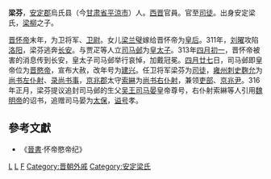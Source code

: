 {{東亞男性歷史人物
|名稱 =大司徒 梁芬
|身份 =[[西晋|西晋]][[大司徒|大司徒]]
|國家 =[[西晋|西晋]]→[[东晋|东晋]]
|時代 =
|主君 =[[晋武帝|晋武帝]]→[[晋惠帝|晋惠帝]]→[[晋怀帝|晋怀帝]]→[[晋元帝|晋元帝]]
|屆數 =
|最高職務 =西晋大司徒
|前任 = 
|繼任 = 
|圖片名稱 =
|圖片大小 =160px
|圖片說明 =
|姓名 =梁芬
|字 =
|號=
|職官 =[[中郎将|中郎将]]<br>[[卫尉|卫尉]]<br>[[卫将军|卫将军]]卿开府仪同三司<br>[[大司徒|大司徒]]
|勛官 =开府仪同三司
|散階 =司徒
|軍號 =卫将军
|位階 =正一品
|比秩 =二千石
|功臣號 =
|封爵 =
|封號 =
|封地 =
|神號 =
|尊號 =
|族裔 = 汉族
|氏族 =
|籍貫 =
|祖籍 =
|本籍 =[[安定郡|安定郡]][[乌氏|乌氏]]
|出身地 =
|府邸 =
|世系 = 
|初名 =
|小字 =
|別名 =
|法號 =
|院號 =
|其他名號 =
|出生日期 =265年
|出生地點 =[[长安|长安]]
|婚年 =
|逝世日期 =350年
|逝世地點 =
|在位年代 =
|廟號 =
|諡號 =
|墓葬 =
|祠廟 =
|祖父 =
|父親 =
|嫡母 =
|母親 =
|繼父=
|繼母=
|養父=
|養母=
|元配 =
|正室 =
|妻 =
|繼室 =
|平妻 =
|側室 =
|元配之父 =
|元配之嫡母 =
|元配之母 =
|正室之父 =
|正室之嫡母 =
|正室之母 =
|妻之父 =
|妻之嫡母 =
|妻之母 =
|繼室之父 =
|繼室之嫡母 =
|繼室之母 =
|平妻之父 =
|平妻之嫡母 =
|平妻之母 =
|兄弟 =
|姊妹 =
|嫡兄弟 =
|嫡姊妹 =
|庶兄弟 =
|庶姊妹 =
|同胞兄弟 =
|同胞姊妹 =
|異母兄弟 =
|異母姊妹 =
|異父兄弟 =
|異父姊妹 =
|繼兄弟 =
|繼姊妹 =
|子 =
|女 =[[梁兰璧|梁兰璧]]
|嫡子 =
|嫡女 =
|庶子 =
|庶女 =
|養子 =
|養女 =
|繼子 =
|繼女 =
|其他親屬 =
|出身 = 孝举
|功名 = 
|經歷 =
|著作 =
|注釋 =
}}
'''梁芬'''，[[安定郡|安定郡]]烏氏县（今[[甘肃省|甘肃省]][[平涼市|平涼市]]）人。[[西晋|西晋]]官員。官至[[司徒|司徒]]。出身安定梁氏，[[梁柳|梁柳]]之子。

[[晋怀帝|晋怀帝]]末年，为卫将军、[[卫尉|卫尉]]。女儿[[梁兰璧|梁兰璧]]嫁给晋怀帝为[[皇后|皇后]]。311年，[[刘曜|刘曜]]攻陷[[洛阳|洛阳]]，梁芬逃奔[[长安|长安]]。与贾疋等人立[[司马邺|司马邺]]为[[皇太子|皇太子]]。313年[[四月初一|四月初一]]，晋怀帝被害的消息传到长安，皇太子司马邺举行哀悼，加戴冠冕。[[四月廿七|四月廿七]]日，司马邺即皇帝位为[[晋愍帝|晋愍帝]]，宣布大赦，改年号为[[建兴_(西晋)|建兴]]。任卫将军梁芬为[[司徒|司徒]]，[[雍州刺史部|雍州]][[刺史|刺史]][[麴允|麴允]]为[[尚书左仆射|尚书左仆射]]、[[录尚书事|录尚书事]]，[[京兆郡|京兆郡]]太守[[索綝|索綝]]为[[尚书右仆射|尚书右仆射]]，兼领[[吏部|吏部]]、[[京兆尹|京兆尹]]。316年正月，梁芬提议追封司马邺的生父[[吴王|吴王]][[司马晏|司马晏]]皇帝尊号，右仆射索綝等人引用[[魏明帝|魏明帝]]的诏书，追赠司马晏为[[太保|太保]]，[[谥号|谥号]]孝。

==參考文獻==
*《[[晉書|晉書]]·怀帝愍帝纪》

[[Category:西晋官员|L]]
[[Category:平涼人|L]]
[[Category:梁姓|F]]
[[Category:晋朝外戚|Category:晋朝外戚]]
[[Category:安定梁氏|Category:安定梁氏]]